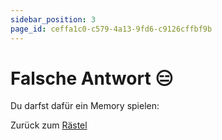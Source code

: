```yaml
---
sidebar_position: 3
page_id: ceffa1c0-c579-4a13-9fd6-c9126cffbf9b
---
```



# Falsche Antwort 😑

Du darfst dafür ein Memory spielen:

<Puzzle />

Zurück zum [Rästel](https://mint-26e.gbsl.website/mhwmjw)
